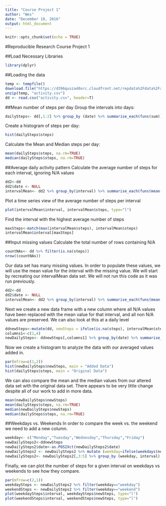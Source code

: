 ---
title: "Course Project 1"
author: "Wes"
date: "December 10, 2016"
output: html_document
---

```{r setup, include=FALSE}
knitr::opts_chunk$set(echo = TRUE)
```

#Reproducible Research Course Project 1

##Load Necessary Libraries
```{r Load Libraries}
library(dplyr)
```

##Loading the data
```{r Load the Data}
temp <- tempfile()
download.file("https://d396qusza40orc.cloudfront.net/repdata%2Fdata%2Factivity.zip",temp, mode="wb")
unzip(temp, "activity.csv")
dd <- read.csv("activity.csv", header=T)
```

##Mean number of steps per day
Group the intervals into days:
```{r Steps Per Day}
dailySteps<- dd[,1:2] %>% group_by (date) %>% summarise_each(funs(sum))
```
Create a histogram of steps per day:
```{r}
hist(dailySteps$steps)
```

Calculate the Mean and Median steps per day:
```{r}
mean(dailySteps$steps, na.rm=TRUE)
median(dailySteps$steps, na.rm=TRUE)
```


##Average daily activity pattern
Calculate the average number of steps for each interval, ignoring N/A values
```{r}
dd2<-dd
dd2$date <- NULL
intervalMean<- dd2 %>% group_by(interval) %>% summarise_each(funs(mean(., na.rm=TRUE)))
```
Plot a time series view of the average number of steps per interval
```{r}
plot(intervalMean$interval, intervalMean$steps, type="l")
```
Find the interval with the highest average number of steps
```{r}
maxSteps<-match(max(intervalMean$steps), intervalMean$steps)
intervalMean$interval[maxSteps]
```

##Input missing values
Calculate the total number of rows containing N/A
```{r}
countNAs<- dd %>% filter(is.na(steps))
nrow((countNAs))
```

Our data set has many missing values. In order to populate these values, we will use the mean value for the interval with the missing value. 
We will start by recreating our intervalMean data set. We will not run this code as it was run previously. 
```{r results="hide"}
dd2<-dd
dd2$date <- NULL
intervalMean<- dd2 %>% group_by(interval) %>% summarise_each(funs(mean(., na.rm=TRUE)))
```
Next we create a new data frame with a new column where all N/A values have been replaced with the mean value for that interval, and all non N/A values are preserved. We can also look at this at a daily level
```{r}

ddnewSteps<-mutate(dd, newSteps = ifelse(is.na(steps), intervalMean$steps[match(dd$interval, intervalMean$interval)], dd$steps))
columns1<-c(2,4)
newDailySteps<- ddnewSteps[,columns1] %>% group_by(date) %>% summarise_each(funs(sum))
```
Now we create a histogram to analyze the data with our averaged values added in. 
```{r}
par(mfrow=c(1,2))
hist(newDailySteps$newSteps, main = "Added Data")
hist(dailySteps$steps, main = "Original Data")
```

We can also compare the mean and the median values from our altered data set with the original data set. There appears to be very little change despite all of our work to add in more data. 
```{r}
mean(newDailySteps$newSteps)
mean(dailySteps$steps, na.rm=TRUE)
median(newDailySteps$newSteps)
median(dailySteps$steps, na.rm=TRUE)
```

##Weekdays vs. Weekends
In order to compare the week vs. the weekend we need to add a new column. 
```{r}
weekday<- c("Monday","Tuesday","Wednesday","Thursday","Friday")
newDailySteps2<-ddnewSteps
newDailySteps2$date<-as.POSIXct(newDailySteps2$date)
newDailySteps2 <- newDailySteps2 %>% mutate (weekday=ifelse(weekdays(newDailySteps2$date) %in% weekday, "weekday", "weekend"))
newDailySteps2<- newDailySteps2[,3:5] %>% group_by (weekday, interval) %>% summarise_each(funs(sum))
```
Finally, we can plot the number of steps for a given interval on weekdays vs weekends to see how they compare.
```{r}

par(mfrow=c(2,1))
weekdaySteps <- newDailySteps2 %>% filter(weekday=="weekday")
weekendSteps <- newDailySteps2 %>% filter(weekday=="weekend")
plot(weekdaySteps$interval, weekdaySteps$newSteps, type="l")
plot(weekendSteps$interval, weekendSteps$newSteps, type="l")
```
